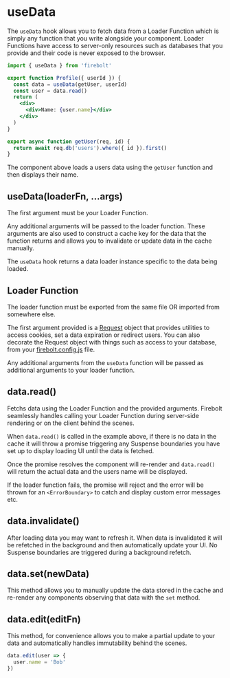 # useData

The `useData` hook allows you to fetch data from a Loader Function which is simply any function that you write alongside your component. Loader Functions have access to server-only resources such as databases that you provide and their code is never exposed to the browser.

```jsx title='components/Profile.js' lineNumbers
import { useData } from 'firebolt'

export function Profile({ userId }) {
  const data = useData(getUser, userId)
  const user = data.read()
  return (
    <div>
      <div>Name: {user.name}</div>
    </div>
  )
}

export async function getUser(req, id) {
  return await req.db('users').where({ id }).first()
}
```

The component above loads a users data using the `getUser` function and then displays their name.

## useData(loaderFn, ...args)

The first argument must be your Loader Function.

Any additional arguments will be passed to the loader function. These arguments are also used to construct a cache key for the data that the function returns and allows you to invalidate or update data in the cache manually.

The `useData` hook returns a data loader instance specific to the data being loaded.

## Loader Function

The loader function must be exported from the same file OR imported from somewhere else.

The first argument provided is a [Request](/docs/ref/request) object that provides utilities to access cookies, set a data expiration or redirect users. You can also decorate the Request object with things such as access to your database, from your [firebolt.config.js](/docs/ref/config) file.

Any additional arguments from the `useData` function will be passed as additional arguments to your loader function.

## data.read()

Fetchs data using the Loader Function and the provided arguments. Firebolt seamlessly handles calling your Loader Function during server-side rendering or on the client behind the scenes.

When `data.read()` is called in the example above, if there is no data in the cache it will throw a promise triggering any Suspense boundaries you have set up to display loading UI until the data is fetched.

Once the promise resolves the component will re-render and `data.read()` will return the actual data and the users name will be displayed.

If the loader function fails, the promise will reject and the error will be thrown for an `<ErrorBoundary>` to catch and display custom error messages etc.

## data.invalidate()

After loading data you may want to refresh it. When data is invalidated it will be refetched in the background and then automatically update your UI. No Suspense boundaries are triggered during a background refetch.

## data.set(newData)

This method allows you to manually update the data stored in the cache and re-render any components observing that data with the `set` method.

## data.edit(editFn)

This method, for convenience allows you to make a partial update to your data and automatically handles immutability behind the scenes.

```jsx
data.edit(user => {
  user.name = 'Bob'
})
```
